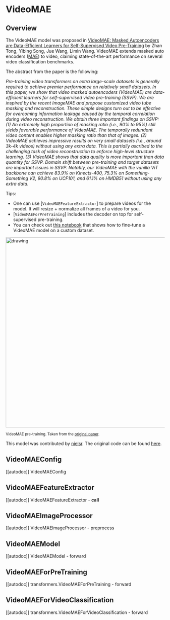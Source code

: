 <!--Copyright 2022 The HuggingFace Team. All rights reserved.

Licensed under the Apache License, Version 2.0 (the "License"); you may not use this file except in compliance with
the License. You may obtain a copy of the License at

http://www.apache.org/licenses/LICENSE-2.0

Unless required by applicable law or agreed to in writing, software distributed under the License is distributed on
an "AS IS" BASIS, WITHOUT WARRANTIES OR CONDITIONS OF ANY KIND, either express or implied. See the License for the
specific language governing permissions and limitations under the License.
-->

# VideoMAE

## Overview

The VideoMAE model was proposed in [VideoMAE: Masked Autoencoders are Data-Efficient Learners for Self-Supervised Video Pre-Training](https://arxiv.org/abs/2203.12602) by Zhan Tong, Yibing Song, Jue Wang, Limin Wang.
VideoMAE extends masked auto encoders ([MAE](vit_mae)) to video, claiming state-of-the-art performance on several video classification benchmarks.

The abstract from the paper is the following:

*Pre-training video transformers on extra large-scale datasets is generally required to achieve premier performance on relatively small datasets. In this paper, we show that video masked autoencoders (VideoMAE) are data-efficient learners for self-supervised video pre-training (SSVP). We are inspired by the recent ImageMAE and propose customized video tube masking and reconstruction. These simple designs turn out to be effective for overcoming information leakage caused by the temporal correlation during video reconstruction. We obtain three important findings on SSVP: (1) An extremely high proportion of masking ratio (i.e., 90% to 95%) still yields favorable performance of VideoMAE. The temporally redundant video content enables higher masking ratio than that of images. (2) VideoMAE achieves impressive results on very small datasets (i.e., around 3k-4k videos) without using any extra data. This is partially ascribed to the challenging task of video reconstruction to enforce high-level structure learning. (3) VideoMAE shows that data quality is more important than data quantity for SSVP. Domain shift between pre-training and target datasets are important issues in SSVP. Notably, our VideoMAE with the vanilla ViT backbone can achieve 83.9% on Kinects-400, 75.3% on Something-Something V2, 90.8% on UCF101, and 61.1% on HMDB51 without using any extra data.*

Tips:

- One can use [`VideoMAEFeatureExtractor`] to prepare videos for the model. It will resize + normalize all frames of a video for you.
- [`VideoMAEForPreTraining`] includes the decoder on top for self-supervised pre-training.
- You can check out [this notebook](https://github.com/huggingface/notebooks/blob/main/examples/video_classification.ipynb) that shows how to fine-tune a VideoMAE model on a custom dataset.

<img src="https://huggingface.co/datasets/huggingface/documentation-images/resolve/main/transformers/model_doc/videomae_architecture.jpeg"
alt="drawing" width="600"/>

<small> VideoMAE pre-training. Taken from the <a href="https://arxiv.org/abs/2203.12602">original paper</a>. </small>

This model was contributed by [nielsr](https://huggingface.co/nielsr).
The original code can be found [here](https://github.com/MCG-NJU/VideoMAE).


## VideoMAEConfig

[[autodoc]] VideoMAEConfig

## VideoMAEFeatureExtractor

[[autodoc]] VideoMAEFeatureExtractor
    - __call__

## VideoMAEImageProcessor

[[autodoc]] VideoMAEImageProcessor
    - preprocess

## VideoMAEModel

[[autodoc]] VideoMAEModel
    - forward

## VideoMAEForPreTraining

[[autodoc]] transformers.VideoMAEForPreTraining
    - forward

## VideoMAEForVideoClassification

[[autodoc]] transformers.VideoMAEForVideoClassification
    - forward
